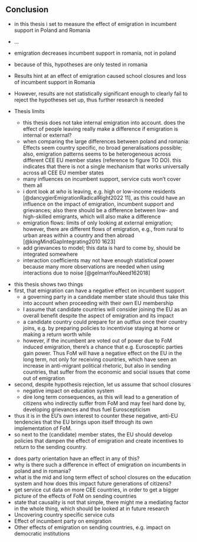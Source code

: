 ## Conclusion
<!-- Summary of thesis -->
- in this thesis i set to measure the effect of emigration in incumbent support in Poland and Romania
- …
- emigration decreases incumbent support in romania, not in poland
- because of this, hypotheses are only tested in romania
- Results hint at an effect of emigration caused school closures and loss of incumbent support in Romania
- However, results are not statistically significant enough to clearly fail to reject the hypotheses set up, thus further research is needed

- Thesis limits
	- this thesis does not take internal emigration into account. does the effect of people leaving really make a difference if emigration is internal or external?
	- when comparing the large differences between poland and romania: Effects seem country specific, no broad generalisations possible; also, emigration patterns seems to be heterogeneous across different CEE EU member states (reference to figure TO DO). this indicates that there is not a single mechanism that works universally across all CEE EU member states
	- many influences on incumbent support, service cuts won’t cover them all
	- i dont look at *who* is leaving, e.g. high or low-income residents [@dancygierEmigrationRadicalRight2022 11], as this could have an influence on the impact of emigration, incumbent support and grievances; also there should be a difference between low- and high-skilled emigrants, which will also make a difference
	- emigration flows: limits of only looking at external emigration; however, there are different flows of emigration, e.g., from rural to urban areas within a country and then abroad [@kingMindGapIntegrating2010 1623]
	- add grievances to model; this data is hard to come by, should be integrated somewhere
	- interaction coefficients may not have enough statistical power because many more observations are needed when using interactions due to noise [@gelmanYouNeed162018]

<!-- Interpreting results in the broader context of further European integration -->
- this thesis shows two things
- first, that emigration can have a negative effect on incumbent support
	- a governing party in a candidate member state should thus take this into account when proceeding with their own EU membership
	- I assume that candidate countries will consider joining the EU as an overall benefit despite the aspect of emigration and its impact
	- a candidate country could prepare for an outflux once their country joins, e.g. by preparing policies to incentivise staying at home or making a return worth while
	- however, if the incumbent are voted out of power due to FoM induced emigration, there’s a chance that e.g. Eurosceptic parties gain power. Thus FoM will have a negative effect on the EU in the long term, not only for receiving countries, which have seen an increase in anti-migrant political rhetoric, but also in sending countries, that suffer from the economic and social issues that come out of emigration
- second, despite hypothesis rejection, let us assume that school closures 
	- negative impact on education system
	- dire long term consequences, as this will lead to a generation of citizens who indirectly suffer from FoM and may feel hard done by, developing grievances and thus fuel Euroscepticism
- thus it is in the EU’s own interest to counter these negative, anti-EU tendencies that the EU brings upon itself through its own implementation of FoM.
- so next to the (candidate) member states, the EU should develop policies that dampen the effect of emigration and create incentives to return to the sending country.

<!-- Future research -->
- does party orientation have an effect in any of this?
- why is there such a difference in effect of emigration on incumbents in poland and in romania?
- what is the mid and long term effect of school closures on the education system and how does this impact future generations of citizens?
- get service cut data on more CEE countries, in order to get a bigger picture of the effects of FoM on sending countries
- state that causality is not that simple, there might me a mediating factor in the whole thing, which should be looked at in future research
- Uncovering country specific service cuts
- Effect of incumbent party on emigration
- Other effects of emigration on sending countries, e.g. impact on democratic institutions
